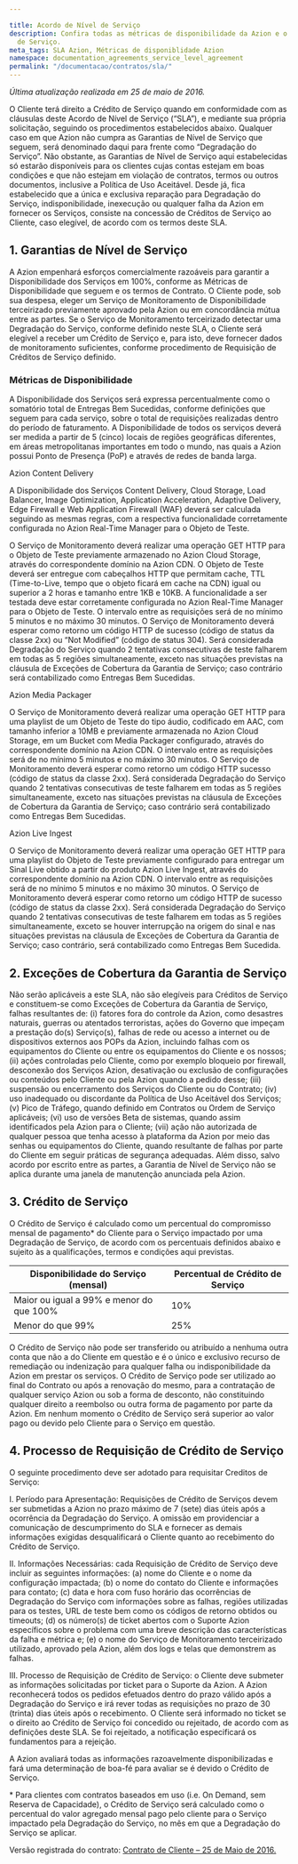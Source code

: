 ```yaml
---

title: Acordo de Nível de Serviço
description: Confira todas as métricas de disponibilidade da Azion e o Acordo de Nível
  de Serviço.
meta_tags: SLA Azion, Métricas de disponiblidade Azion
namespace: documentation_agreements_service_level_agreement
permalink: "/documentacao/contratos/sla/"
---
```


*Última atualização realizada em 25 de maio de 2016.*

O Cliente terá direito a Crédito de Serviço quando em conformidade com as cláusulas deste Acordo de Nível de Serviço (“SLA”), e mediante sua própria solicitação, seguindo os procedimentos estabelecidos abaixo. Qualquer caso em que Azion não cumpra as Garantias de Nível de Serviço que seguem, será denominado daqui para frente como “Degradação do Serviço”. Não obstante, as Garantias de Nível de Serviço aqui estabelecidas só estarão disponíveis para os clientes cujas contas estejam em boas condições e que não estejam em violação de contratos, termos ou outros documentos, inclusive a Política de Uso Aceitável. Desde já, fica estabelecido que a única e exclusiva reparação para Degradação do Serviço, indisponibilidade, inexecução ou qualquer falha da Azion em fornecer os Serviços, consiste na concessão de Créditos de Serviço ao Cliente, caso elegível, de acordo com os termos deste SLA.

## 1. Garantias de Nível de Serviço

A Azion empenhará esforços comercialmente razoáveis para garantir a Disponibilidade dos Serviços em 100%, conforme as Métricas de Disponibilidade que seguem e os termos de Contrato. O Cliente pode, sob sua despesa, eleger um Serviço de Monitoramento de Disponibilidade terceirizado previamente aprovado pela Azion ou em concordância mútua entre as partes. Se o Serviço de Monitoramento terceirizado detectar uma Degradação do Serviço, conforme definido neste SLA, o Cliente será elegível a receber um Crédito de Serviço e, para isto, deve fornecer dados de monitoramento suficientes, conforme procedimento de Requisição de Créditos de Serviço definido.

### Métricas de Disponibilidade

A Disponibilidade dos Serviços será expressa percentualmente como o somatório total de Entregas Bem Sucedidas, conforme definições que seguem para cada serviço, sobre o total de requisições realizadas dentro do período de faturamento. A Disponibilidade de todos os serviços deverá ser medida a partir de 5 (cinco) locais de regiões geográficas diferentes, em áreas metropolitanas importantes em todo o mundo, nas quais a Azion possui Ponto de Presença (PoP) e através de redes de banda larga.

Azion Content Delivery

A Disponibilidade dos Serviços Content Delivery, Cloud Storage, Load Balancer, Image Optimization, Application Acceleration, Adaptive Delivery, Edge Firewall e Web Application Firewall (WAF) deverá ser calculada seguindo as mesmas regras, com a respectiva funcionalidade corretamente configurada no Azion Real-Time Manager para o Objeto de Teste.

O Serviço de Monitoramento deverá realizar uma operação GET HTTP para o Objeto de Teste previamente armazenado no Azion Cloud Storage, através do correspondente domínio na Azion CDN. O Objeto de Teste deverá ser entregue com cabeçalhos HTTP que permitam cache, TTL (Time-to-Live, tempo que o objeto ficará em cache na CDN) igual ou superior a 2 horas e tamanho entre 1KB e 10KB. A funcionalidade a ser testada deve estar corretamente configurada no Azion Real-Time Manager para o Objeto de Teste. O intervalo entre as requisições será de no mínimo 5 minutos e no máximo 30 minutos. O Serviço de Monitoramento deverá esperar como retorno um código HTTP de sucesso (código de status da classe 2xx) ou “Not Modified” (código de status 304). Será considerada Degradação do Serviço quando 2 tentativas consecutivas de teste falharem em todas as 5 regiões simultaneamente, exceto nas situações previstas na cláusula de Exceções de Cobertura da Garantia de Serviço; caso contrário será contabilizado como Entregas Bem Sucedidas.

Azion Media Packager

O Serviço de Monitoramento deverá realizar uma operação GET HTTP para uma playlist de um Objeto de Teste do tipo áudio, codificado em AAC, com tamanho inferior a 10MB e previamente armazenada no Azion Cloud Storage, em um Bucket com Media Packager configurado, através do correspondente domínio na Azion CDN. O intervalo entre as requisições será de no mínimo 5 minutos e no máximo 30 minutos. O Serviço de Monitoramento deverá esperar como retorno um código HTTP sucesso (código de status da classe 2xx). Será considerada Degradação do Serviço quando 2 tentativas consecutivas de teste falharem em todas as 5 regiões simultaneamente, exceto nas situações previstas na cláusula de Exceções de Cobertura da Garantia de Serviço; caso contrário será contabilizado como Entregas Bem Sucedidas.

Azion Live Ingest

O Serviço de Monitoramento deverá realizar uma operação GET HTTP para uma playlist do Objeto de Teste previamente configurado para entregar um Sinal Live obtido a partir do produto Azion Live Ingest, através do correspondente domínio na Azion CDN. O intervalo entre as requisições será de no mínimo 5 minutos e no máximo 30 minutos. O Serviço de Monitoramento deverá esperar como retorno um código HTTP de sucesso (código de status da classe 2xx). Será considerada Degradação do Serviço quando 2 tentativas consecutivas de teste falharem em todas as 5 regiões simultaneamente, exceto se houver interrupção na origem do sinal e nas situações previstas na cláusula de Exceções de Cobertura da Garantia de Serviço; caso contrário, será contabilizado como Entregas Bem Sucedida.

## 2. Exceções de Cobertura da Garantia de Serviço

Não serão aplicáveis a este SLA, não são elegíveis para Créditos de Serviço e constituem-se como Exceções de Cobertura da Garantia de Serviço, falhas resultantes de: (i) fatores fora do controle da Azion, como desastres naturais, guerras ou atentados terroristas, ações do Governo que impeçam a prestação do(s) Serviço(s), falhas de rede ou acesso a internet ou de dispositivos externos aos POPs da Azion, incluindo falhas com os equipamentos do Cliente ou entre os equipamentos do Cliente e os nossos; (ii) ações controladas pelo Cliente, como por exemplo bloqueio por firewall, desconexão dos Serviços Azion, desativação ou exclusão de configurações ou conteúdos pelo Cliente ou pela Azion quando a pedido desse; (iii) suspensão ou encerramento dos Serviços do Cliente ou do Contrato; (iv) uso inadequado ou discordante da Política de Uso Aceitável dos Serviços; (v) Pico de Tráfego, quando definido em Contratos ou Ordem de Serviço aplicáveis; (vi) uso de versões Beta de sistemas, quando assim identificados pela Azion para o Cliente; (vii) ação não autorizada de qualquer pessoa que tenha acesso à plataforma da Azion por meio das senhas ou equipamentos do Cliente, quando resultante de falhas por parte do Cliente em seguir práticas de segurança adequadas. Além disso, salvo acordo por escrito entre as partes, a Garantia de Nível de Serviço não se aplica durante uma janela de manutenção anunciada pela Azion.

## 3. Crédito de Serviço

O Crédito de Serviço é calculado como um percentual do compromisso mensal de pagamento* do Cliente para o Serviço impactado por uma Degradação de Serviço, de acordo com os percentuais definidos abaixo e sujeito às a qualificações, termos e condições aqui previstas.

| Disponibilidade do Serviço (mensal)      | Percentual de Crédito de Serviço |
| ---------------------------------------- | -------------------------------- |
| Maior ou igual a 99% e menor do que 100% | 10%                              |
| Menor do que 99%                         | 25%                              |

O Crédito de Serviço não pode ser transferido ou atribuído a nenhuma outra conta que não a do Cliente em questão e é o único e exclusivo recurso de remediação ou indenização para qualquer falha ou indisponibilidade da Azion em prestar os serviços. O Crédito de Serviço pode ser utilizado ao final do Contrato ou após a renovação do mesmo, para a contratação de qualquer serviço Azion ou sob a forma de desconto, não constituindo qualquer direito a reembolso ou outra forma de pagamento por parte da Azion. Em nenhum momento o Crédito de Serviço será superior ao valor pago ou devido pelo Cliente para o Serviço em questão.

## 4. Processo de Requisição de Crédito de Serviço

O seguinte procedimento deve ser adotado para requisitar Creditos de Serviço:

I. Período para Apresentação: Requisições de Crédito de Serviços devem ser submetidas a Azion no prazo máximo de 7 (sete) dias úteis após a ocorrência da Degradação do Serviço. A omissão em providenciar a comunicação de descumprimento do SLA e fornecer as demais informações exigidas desqualificará o Cliente quanto ao recebimento do Crédito de Serviço.

II. Informações Necessárias: cada Requisição de Crédito de Serviço deve incluir as seguintes informações: (a) nome do Cliente e o nome da configuração impactada; (b) o nome do contato do Cliente e informações para contato; (c) data e hora com fuso horário das ocorrências de Degradação do Serviço com informações sobre as falhas, regiões utilizadas para os testes, URL de teste bem como os códigos de retorno obtidos ou timeouts; (d) os número(s) de ticket abertos com o Suporte Azion específicos sobre o problema com uma breve descrição das características da falha e métrica e; (e) o nome do Serviço de Monitoramento terceirizado utilizado, aprovado pela Azion, além dos logs e telas que demonstrem as falhas.

III. Processo de Requisição de Crédito de Serviço: o Cliente deve submeter as informações solicitadas por ticket para o Suporte da Azion. A Azion reconhecerá todos os pedidos efetuados dentro do prazo válido após a Degradação do Serviço e irá rever todas as requisições no prazo de 30 (trinta) dias úteis após o recebimento. O Cliente será informado no ticket se o direito ao Crédito de Serviço foi concedido ou rejeitado, de acordo com as definições deste SLA. Se foi rejeitado, a notificação especificará os fundamentos para a rejeição.

A Azion avaliará todas as informações razoavelmente disponibilizadas e fará uma determinação de boa-fé para avaliar se é devido o Crédito de Serviço.

\* Para clientes com contratos baseados em uso (i.e. On Demand, sem Reserva de Capacidade), o Crédito de Serviço será calculado como o percentual do valor agregado mensal pago pelo cliente para o Serviço impactado pela Degradação do Serviço, no mês em que a Degradação do Serviço se aplicar.

Versão registrada do contrato:
[Contrato de Cliente – 25 de Maio de 2016.](/assets/docs/images/contratos/sla/Acordo-de-Nivel-de-Servico-Azion-25-de-Maio-2016.pdf)
